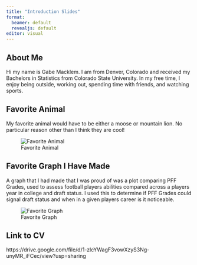 ```yaml
---
title: "Introduction Slides"
format: 
  beamer: default
  revealjs: default
editor: visual
---
```



## About Me

Hi my name is Gabe Macklem. I am from Denver, Colorado and received my Bachelors in Statistics from Colorado State University. In my free time, I enjoy being outside, working out, spending time with friends, and watching sports. 


## Favorite Animal

My favorite animal would have to be either a moose or mountain lion. No particular reason other than I think they are cool!

![Favorite Animal](generated-image-1.png)

## Favorite Graph I Have Made

A graph that I had made that I was proud of was a plot comparing PFF Grades, used to assess football players abilities compared across a players year in college and draft status. I used this to determine if PFF Grades could signal draft status and when in a given players career is it noticeable.

![Favorite Graph](Screenshot 2024-09-29 190343.png)


## Link to CV

https://drive.google.com/file/d/1-zlcYWagF3vowXzyS3Ng-unyMR_iFCec/view?usp=sharing

